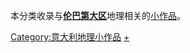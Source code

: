 
{{WPSS-cat}}
{{Hidden category}}
{{Container category}}

本分类收录与'''[[伦巴第大区|伦巴第大区]]'''地理相关的[[Wikipedia:STUB|小作品]]。


[[Category:意大利地理小作品|Category:意大利地理小作品]]
[[Category:倫巴第大區地理|+]]